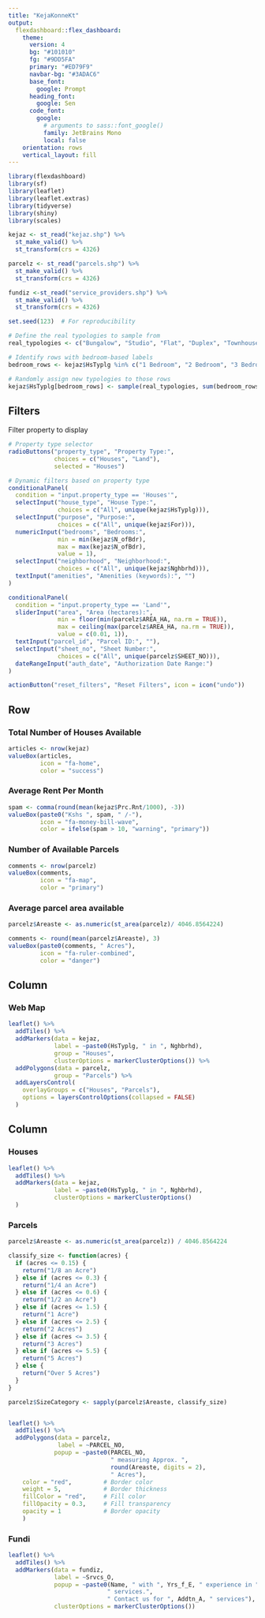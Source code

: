 ```yaml
---
title: "KejaKonneKt"
output: 
  flexdashboard::flex_dashboard:
    theme:
      version: 4
      bg: "#101010"
      fg: "#9DD5FA" 
      primary: "#ED79F9"
      navbar-bg: "#3ADAC6"
      base_font: 
        google: Prompt
      heading_font:
        google: Sen
      code_font:
        google: 
          # arguments to sass::font_google() 
          family: JetBrains Mono
          local: false
    orientation: rows
    vertical_layout: fill
---
```


```r
library(flexdashboard)
library(sf)
library(leaflet)
library(leaflet.extras)
library(tidyverse)
library(shiny)
library(scales)

kejaz <- st_read("kejaz.shp") %>% 
  st_make_valid() %>% 
  st_transform(crs = 4326)

parcelz <- st_read("parcels.shp") %>% 
  st_make_valid() %>% 
  st_transform(crs = 4326)

fundiz <-st_read("service_providers.shp") %>% 
  st_make_valid() %>% 
  st_transform(crs = 4326)

set.seed(123)  # For reproducibility

# Define the real typologies to sample from
real_typologies <- c("Bungalow", "Studio", "Flat", "Duplex", "Townhouse", "Cottage", "Penthouse", "Villa")

# Identify rows with bedroom-based labels
bedroom_rows <- kejaz$HsTyplg %in% c("1 Bedroom", "2 Bedroom", "3 Bedroom")

# Randomly assign new typologies to those rows
kejaz$HsTyplg[bedroom_rows] <- sample(real_typologies, sum(bedroom_rows), replace = TRUE)


```



Filters {.sidebar}
-------------------------------------
Filter property to display 

```r
# Property type selector
radioButtons("property_type", "Property Type:",
             choices = c("Houses", "Land"),
             selected = "Houses")

# Dynamic filters based on property type
conditionalPanel(
  condition = "input.property_type == 'Houses'",
  selectInput("house_type", "House Type:",
              choices = c("All", unique(kejaz$HsTyplg))),
  selectInput("purpose", "Purpose:",
              choices = c("All", unique(kejaz$For))),
  numericInput("bedrooms", "Bedrooms:",
              min = min(kejaz$N_ofBdr), 
              max = max(kejaz$N_ofBdr),
              value = 1),
  selectInput("neighborhood", "Neighborhood:",
              choices = c("All", unique(kejaz$Nghbrhd))),
  textInput("amenities", "Amenities (keywords):", "")
)

conditionalPanel(
  condition = "input.property_type == 'Land'",
  sliderInput("area", "Area (hectares):",
              min = floor(min(parcelz$AREA_HA, na.rm = TRUE)),
              max = ceiling(max(parcelz$AREA_HA, na.rm = TRUE)),
              value = c(0.01, 1)),
  textInput("parcel_id", "Parcel ID:", ""),
  selectInput("sheet_no", "Sheet Number:",
              choices = c("All", unique(parcelz$SHEET_NO))),
  dateRangeInput("auth_date", "Authorization Date Range:")
)

actionButton("reset_filters", "Reset Filters", icon = icon("undo"))

```


Row {.row data-height=150}
-----------------------------------------------------------------------

### Total Number of Houses Available

```r
articles <- nrow(kejaz)
valueBox(articles, 
         icon = "fa-home",
         color = "success")
```

### Average Rent Per Month 

```r
spam <- comma(round(mean(kejaz$Prc.Rnt/1000), -3))
valueBox(paste0("Kshs ", spam, " /-"), 
         icon = "fa-money-bill-wave",
         color = ifelse(spam > 10, "warning", "primary"))
```

### Number of Available Parcels

```r
comments <- nrow(parcelz)
valueBox(comments, 
         icon = "fa-map",
         color = "primary")
```


### Average parcel area available

```r

parcelz$Areaste <- as.numeric(st_area(parcelz)/ 4046.8564224)

comments <- round(mean(parcelz$Areaste), 3)
valueBox(paste0(comments, " Acres"), 
         icon = "fa-ruler-combined",
         color = "danger")
```



Column {data-height=650}
-----------------------------------------------------------------------

### Web Map

```r
leaflet() %>% 
  addTiles() %>% 
  addMarkers(data = kejaz,
             label = ~paste0(HsTyplg, " in ", Nghbrhd),
             group = "Houses",
             clusterOptions = markerClusterOptions()) %>% 
  addPolygons(data = parcelz,
             group = "Parcels") %>%
  addLayersControl(
    overlayGroups = c("Houses", "Parcels"),
    options = layersControlOptions(collapsed = FALSE)
  )
```



Column {data-height=350 .tabset}
-----------------------------------------------------------------------

### Houses

```r
leaflet() %>% 
  addTiles() %>% 
  addMarkers(data = kejaz,
             label = ~paste0(HsTyplg, " in ", Nghbrhd),
             clusterOptions = markerClusterOptions()
  )
```

### Parcels

```r
parcelz$Areaste <- as.numeric(st_area(parcelz)) / 4046.8564224

classify_size <- function(acres) {
  if (acres <= 0.15) {
    return("1/8 an Acre")
  } else if (acres <= 0.3) {
    return("1/4 an Acre")
  } else if (acres <= 0.6) {
    return("1/2 an Acre")
  } else if (acres <= 1.5) {
    return("1 Acre")
  } else if (acres <= 2.5) {
    return("2 Acres")
  } else if (acres <= 3.5) {
    return("3 Acres")
  } else if (acres <= 5.5) {
    return("5 Acres")
  } else {
    return("Over 5 Acres")
  }
}

parcelz$SizeCategory <- sapply(parcelz$Areaste, classify_size)


leaflet() %>% 
  addTiles() %>% 
  addPolygons(data = parcelz,
              label = ~PARCEL_NO,
             popup = ~paste0(PARCEL_NO, 
                             " measuring Approx. ", 
                             round(Areaste, digits = 2), 
                             " Acres"),
    color = "red",         # Border color
    weight = 5,            # Border thickness
    fillColor = "red",     # Fill color
    fillOpacity = 0.3,     # Fill transparency
    opacity = 1            # Border opacity
    )
```

### Fundi

```r
leaflet() %>% 
  addTiles() %>% 
  addMarkers(data = fundiz,
             label = ~Srvcs_O,
             popup = ~paste0(Name, " with ", Yrs_f_E, " experience in ", Srvcs_O, 
                            " services.",
                            " Contact us for ", Addtn_A, " services"),
             clusterOptions = markerClusterOptions())
```

